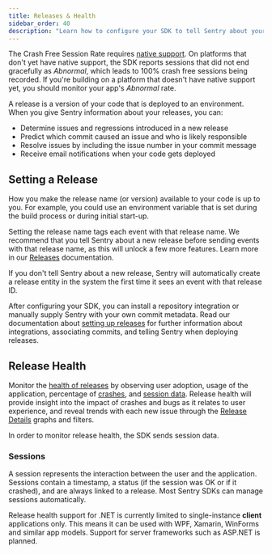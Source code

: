 ```yaml
---
title: Releases & Health
sidebar_order: 40
description: "Learn how to configure your SDK to tell Sentry about your releases."
---
```


<Alert>

The Crash Free Session Rate requires [native support](/platforms/unity/native-support/). On platforms that don't yet have native support, the SDK reports sessions that did not end gracefully as _Abnormal_, which leads to 100% crash free sessions being recorded. If you're building on a platform that doesn't have native support yet, you should monitor your app's _Abnormal_ rate.

</Alert>

A release is a version of your code that is deployed to an <PlatformLink to="/configuration/environments/">environment</PlatformLink>. When you give Sentry information about your releases, you can:

- Determine issues and regressions introduced in a new release
- Predict which commit caused an issue and who is likely responsible
- Resolve issues by including the issue number in your commit message
- Receive email notifications when your code gets deployed

<Include name="bind-release-version.mdx" />

## Setting a Release

<PlatformContent includePath="set-release" notateUnsupported />

How you make the release name (or version) available to your code is up to you. For example, you could use an environment variable that is set during the build process or during initial start-up.

Setting the release name tags each event with that release name. We recommend that you tell Sentry about a new release before sending events with that release name, as this will unlock a few more features. Learn more in our [Releases](/product/releases/) documentation.

If you don't tell Sentry about a new release, Sentry will automatically create a release entity in the system the first time it sees an event with that release ID.

After configuring your SDK, you can install a repository integration or manually supply Sentry with your own commit metadata. Read our documentation about [setting up releases](/product/releases/setup/) for further information about integrations, associating commits, and telling Sentry when deploying releases.

## Release Health

Monitor the [health of releases](/product/releases/health/) by observing user adoption, usage of the application, percentage of [crashes](/product/releases/health/#crash), and [session data](/product/releases/health/#session). Release health will provide insight into the impact of crashes and bugs as it relates to user experience, and reveal trends with each new issue through the [Release Details](/product/releases/release-details/) graphs and filters.

In order to monitor release health, the SDK sends session data.

### Sessions

A session represents the interaction between the user and the application. Sessions contain a timestamp, a status (if the session was OK or if it crashed), and are always linked to a release. Most Sentry SDKs can manage sessions automatically.

<PlatformContent includePath="configuration/auto-session-tracking" />

<Alert>

Release health support for .NET is currently limited to single-instance **client** applications only. This means it can be used with WPF, Xamarin, WinForms and similar app models.
Support for server frameworks such as ASP.NET is planned.

</Alert>
